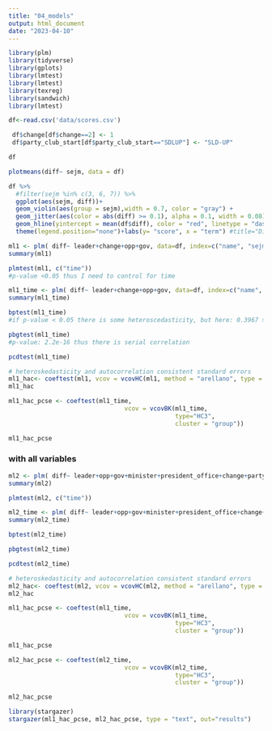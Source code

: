 ```yaml
---
title: "04_models"
output: html_document
date: "2023-04-10"
---
```


```r
library(plm)
library(tidyverse)
library(gplots)
library(lmtest)
library(lmtest)
library(texreg)
library(sandwich)
library(lmtest)
```

```r
df<-read.csv('data/scores.csv')
```

```r
 df$change[df$change==2] <- 1
 df$party_club_start[df$party_club_start=="SDLUP"] <- "SLD-UP"
```

```r
df
```


```r
plotmeans(diff~ sejm, data = df)
```


```r
df %>%
  #filter(sejm %in% c(3, 6, 7)) %>%
  ggplot(aes(sejm, diff))+
  geom_violin(aes(group = sejm),width = 0.7, color = "gray") +
  geom_jitter(aes(color = abs(diff) >= 0.1), alpha = 0.1, width = 0.08) +  scale_color_manual(values = c("black", "red")) +
  geom_hline(yintercept = mean(df$diff), color = "red", linetype = "dashed")+theme_minimal()+
  theme(legend.position="none")+labs(y= "score", x = "term") #title="Distribution of the scores"
```


```r
ml1 <- plm( diff~ leader+change+opp+gov, data=df, index=c("name", "sejm"), model="within")
summary(ml1)
```

```r
plmtest(ml1, c("time"))
#p-value <0.05 thus I need to control for time 
```

```r
ml1_time <- plm( diff~ leader+change+opp+gov, data=df, index=c("name", "sejm"), model="within", effect = "twoways")
summary(ml1_time)
```


```r
bptest(ml1_time)
#if p-value < 0.05 there is some heteroscedasticity, but here: 0.3967 >0.05 
```

```r
pbgtest(ml1_time)
#p-value: 2.2e-16 thus there is serial correlation
```

```r
pcdtest(ml1_time)
```

```r
# heteroskedasticity and autocorrelation consistent standard errors
ml1_hac<- coeftest(ml1, vcov = vcovHC(ml1, method = "arellano", type = "HC3"))
ml1_hac
```

```r
ml1_hac_pcse <- coeftest(ml1_time, 
                                vcov = vcovBK(ml1_time, 
                                              type="HC3", 
                                              cluster = "group")) 

ml1_hac_pcse
```

### with all variables

```r
ml2 <- plm( diff~ leader+opp+gov+minister+president_office+change+party_club_end+party_club_start, data=df, index=c("name", "sejm"), model="within")
summary(ml2)
```

```r
plmtest(ml2, c("time"))
```


```r
ml2_time <- plm( diff~ leader+opp+gov+minister+president_office+change+party_club_end+party_club_start, data=df, index=c("name", "sejm"), model="within", effect = "twoways")
summary(ml2_time)
```

```r
bptest(ml2_time)
```

```r
pbgtest(ml2_time)
```

```r
pcdtest(ml2_time)
```

```r
# heteroskedasticity and autocorrelation consistent standard errors
ml2_hac<- coeftest(ml2, vcov = vcovHC(ml2, method = "arellano", type = "HC3"))
ml2_hac
```





```r
ml1_hac_pcse <- coeftest(ml1_time, 
                                vcov = vcovBK(ml1_time, 
                                              type="HC3", 
                                              cluster = "group")) 

ml1_hac_pcse
```


```r
ml2_hac_pcse <- coeftest(ml2_time, 
                                vcov = vcovBK(ml2_time, 
                                              type="HC3", 
                                              cluster = "group")) 

ml2_hac_pcse
```

```r
library(stargazer)
stargazer(ml1_hac_pcse, ml2_hac_pcse, type = "text", out="results")
```

